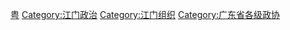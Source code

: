 [[Category:设区的市政协|粤]]
[[Category:江门政治|Category:江门政治]]
[[Category:江门组织|Category:江门组织]]
[[Category:广东省各级政协|Category:广东省各级政协]]